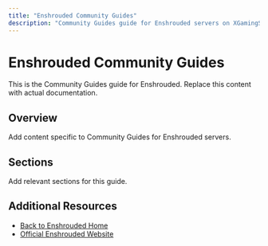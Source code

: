 ```yaml
---
title: "Enshrouded Community Guides"
description: "Community Guides guide for Enshrouded servers on XGamingServer"
---
```


# Enshrouded Community Guides

This is the Community Guides guide for Enshrouded. Replace this content with actual documentation.

## Overview

Add content specific to Community Guides for Enshrouded servers.

## Sections

Add relevant sections for this guide.

## Additional Resources

- [Back to Enshrouded Home](./index)
- [Official Enshrouded Website](https://example.com)
